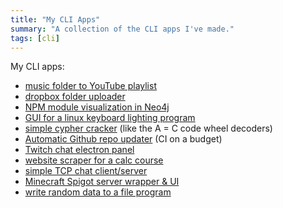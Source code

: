```yaml
---
title: "My CLI Apps"
summary: "A collection of the CLI apps I've made."
tags: [cli]
---
```


My CLI apps:
- [music folder to YouTube playlist](/cli-apps/folder-to-youtube-playlist)
- [dropbox folder uploader](/cli-apps/dropbox-folder-uploader)
- [NPM module visualization in Neo4j](/cli-apps/npm2neo4j)
- [GUI for a linux keyboard lighting program](/cli-apps/rogauracore-gui)
- [simple cypher cracker](/cli-apps/sincode) (like the A = C code wheel decoders)
- [Automatic Github repo updater](/cli-apps/github-auto-pull) (CI on a budget)
- [Twitch chat electron panel](/cli-apps/twitch-chat-panel)
- [website scraper for a calc course](/cli-apps/calcmedic-scraper)
- [simple TCP chat client/server](/cli-apps/chat)
- [Minecraft Spigot server wrapper & UI](/cli-apps/mc-plus-plus)
- [write random data to a file program](/cli-apps/writenull)
